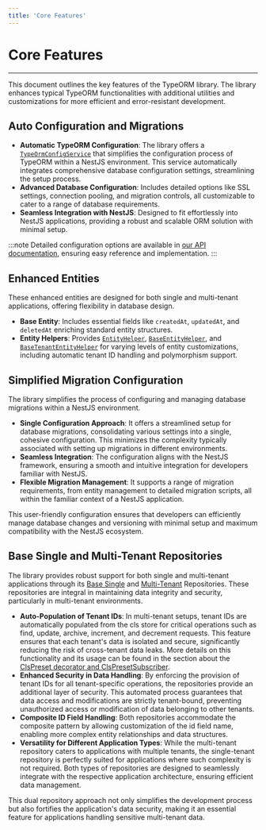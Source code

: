 ```yaml
---
title: 'Core Features'
---
```


# Core Features

---

This document outlines the key features of the TypeORM library. The library enhances typical TypeORM functionalities with additional utilities and customizations for more efficient and error-resistant development.

## Auto Configuration and Migrations

- **Automatic TypeORM Configuration**: The library offers a [`TypeOrmConfigService`](/api/typeorm/src/classes/TypeOrmConfigService/) that simplifies the configuration process of TypeORM within a NestJS environment. This service automatically integrates comprehensive database configuration settings, streamlining the setup process.
- **Advanced Database Configuration**: Includes detailed options like SSL settings, connection pooling, and migration controls, all customizable to cater to a range of database requirements.
- **Seamless Integration with NestJS**: Designed to fit effortlessly into NestJS applications, providing a robust and scalable ORM solution with minimal setup.

:::note
Detailed configuration options are available in [our API documentation](/api/typeorm/src/classes/DbConfig/), ensuring easy reference and implementation.
:::

## Enhanced Entities

These enhanced entities are designed for both single and multi-tenant applications, offering flexibility in database design.

- **Base Entity**: Includes essential fields like `createdAt`, `updatedAt`, and `deletedAt` enriching standard entity structures.
- **Entity Helpers**: Provides [`EntityHelper`](/api/typeorm/src/classes/EntityHelper/), [`BaseEntityHelper`](/api/typeorm/src/classes/BaseEntityHelper/), and [`BaseTenantEntityHelper`](/api/typeorm/src/classes/BaseTenantEntityHelper/) for varying levels of entity customizations, including automatic tenant ID handling and polymorphism support.

## Simplified Migration Configuration

The library simplifies the process of configuring and managing database migrations within a NestJS environment.

- **Single Configuration Approach**: It offers a streamlined setup for database migrations, consolidating various settings into a single, cohesive configuration. This minimizes the complexity typically associated with setting up migrations in different environments.
- **Seamless Integration**: The configuration aligns with the NestJS framework, ensuring a smooth and intuitive integration for developers familiar with NestJS.
- **Flexible Migration Management**: It supports a range of migration requirements, from entity management to detailed migration scripts, all within the familiar context of a NestJS application.

This user-friendly configuration ensures that developers can efficiently manage database changes and versioning with minimal setup and maximum compatibility with the NestJS ecosystem.

## Base Single and Multi-Tenant Repositories

The library provides robust support for both single and multi-tenant applications through its [Base Single](/api/typeorm/src/classes/BaseRepository/) and [Multi-Tenant](/api/typeorm/src/classes/BaseTenantRepository/) Repositories. These repositories are integral in maintaining data integrity and security, particularly in multi-tenant environments.

- **Auto-Population of Tenant IDs**: In multi-tenant setups, tenant IDs are automatically populated from the cls store for critical operations such as find, update, archive, increment, and decrement requests. This feature ensures that each tenant's data is isolated and secure, significantly reducing the risk of cross-tenant data leaks. More details on this functionality and its usage can be found in the section about the [ClsPreset decorator and ClsPresetSubscriber](/libraries/typeorm/additional-features/#clspreset-decorator-and-clspresetsubscriber).
- **Enhanced Security in Data Handling**: By enforcing the provision of tenant IDs for all tenant-specific operations, the repositories provide an additional layer of security. This automated process guarantees that data access and modifications are strictly tenant-bound, preventing unauthorized access or modification of data belonging to other tenants.
- **Composite ID Field Handling**: Both repositories accommodate the composite pattern by allowing customization of the id field name, enabling more complex entity relationships and data structures.
- **Versatility for Different Application Types**: While the multi-tenant repository caters to applications with multiple tenants, the single-tenant repository is perfectly suited for applications where such complexity is not required. Both types of repositories are designed to seamlessly integrate with the respective application architecture, ensuring efficient data management.

This dual repository approach not only simplifies the development process but also fortifies the application's data security, making it an essential feature for applications handling sensitive multi-tenant data.
